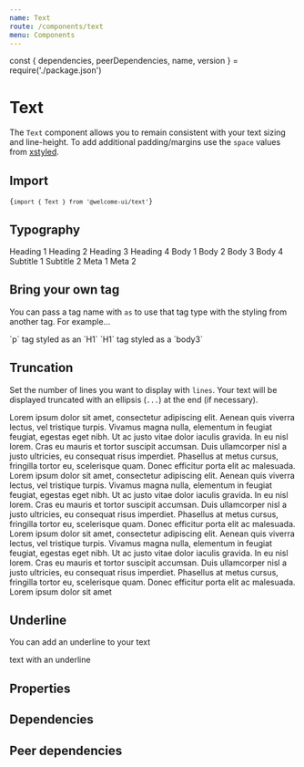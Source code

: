 ```yaml
---
name: Text
route: /components/text
menu: Components
---
```


const { dependencies, peerDependencies, name, version } = require('./package.json')

# Text

<TagVersion version={version} name={name} />

The `Text` component allows you to remain consistent with your text sizing and line-height. To add additional padding/margins use the `space` values from [xstyled](https://xstyled.dev/docs/style-props/).

## Import

<Code>{`import { Text } from '@welcome-ui/text'`}</Code>

## Typography

<Playground>
  <Text variant="h1">Heading 1</Text>
  <Text variant="h2">Heading 2</Text>
  <Text variant="h3">Heading 3</Text>
  <Text variant="h4">Heading 4</Text>
  <Text variant="body1">Body 1</Text>
  <Text variant="body2">Body 2</Text>
  <Text variant="body3">Body 3</Text>
  <Text variant="body4">Body 4</Text>
  <Text variant="subtitle1">Subtitle 1</Text>
  <Text variant="subtitle2">Subtitle 2</Text>
  <Text variant="meta1">Meta 1</Text>
  <Text variant="meta2">Meta 2</Text>
</Playground>

## Bring your own tag

You can pass a tag name with `as` to use that tag type with the styling from another tag. For example…

<Playground>
  <Text variant="h1" as="p">
    `p` tag styled as an `H1`
  </Text>
  <Text variant="body3" as="h1">
    `H1` tag styled as a `body3`
  </Text>
</Playground>

## Truncation

Set the number of lines you want to display with `lines`. Your text will be displayed truncated with an ellipsis (`...`) at the end (if necessary).

<Playground>
  <Text lines={1}>
    Lorem ipsum dolor sit amet, consectetur adipiscing elit. Aenean quis viverra lectus, vel
    tristique turpis. Vivamus magna nulla, elementum in feugiat feugiat, egestas eget nibh. Ut ac
    justo vitae dolor iaculis gravida. In eu nisl lorem. Cras eu mauris et tortor suscipit accumsan.
    Duis ullamcorper nisl a justo ultricies, eu consequat risus imperdiet. Phasellus at metus
    cursus, fringilla tortor eu, scelerisque quam. Donec efficitur porta elit ac malesuada.
  </Text>
  <Text lines={3}>
    Lorem ipsum dolor sit amet, consectetur adipiscing elit. Aenean quis viverra lectus, vel
    tristique turpis. Vivamus magna nulla, elementum in feugiat feugiat, egestas eget nibh. Ut ac
    justo vitae dolor iaculis gravida. In eu nisl lorem. Cras eu mauris et tortor suscipit accumsan.
    Duis ullamcorper nisl a justo ultricies, eu consequat risus imperdiet. Phasellus at metus
    cursus, fringilla tortor eu, scelerisque quam. Donec efficitur porta elit ac malesuada.
  </Text>
  <Text lines={Infinity}>
    Lorem ipsum dolor sit amet, consectetur adipiscing elit. Aenean quis viverra lectus, vel
    tristique turpis. Vivamus magna nulla, elementum in feugiat feugiat, egestas eget nibh. Ut ac
    justo vitae dolor iaculis gravida. In eu nisl lorem. Cras eu mauris et tortor suscipit accumsan.
    Duis ullamcorper nisl a justo ultricies, eu consequat risus imperdiet. Phasellus at metus
    cursus, fringilla tortor eu, scelerisque quam. Donec efficitur porta elit ac malesuada.
  </Text>
  <Text lines={3}>Lorem ipsum dolor sit amet</Text>
</Playground>

## Underline

You can add an underline to your text

<Playground>
  <Text variant="body1" display="inline" underline>
    text with an underline
  </Text>
</Playground>

## Properties

<Props of={Text} />

## Dependencies

<Dependencies dependencies={dependencies} />

## Peer dependencies

<Dependencies dependencies={peerDependencies} />

